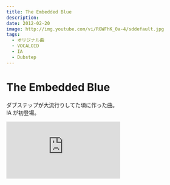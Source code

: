 ```yaml
---
title: The Embedded Blue
description:
date: 2012-02-20
image: http://img.youtube.com/vi/RGWFhK_0a-4/sddefault.jpg
tags:
  - オリジナル曲
  - VOCALOID
  - IA
  - Dubstep
---
```


# The Embedded Blue

ダブステップが大流行りしてた頃に作った曲。  
IA が初登場。

<iframe
  width={312}
  height={176}
  src="https://ext.nicovideo.jp/thumb/sm17031196"
  scrolling="no"
  style={{ border: "solid 1px #ccc" }}
  frameBorder={0}
/>

<iframe
  width={560}
  height={315}
  src="https://www.youtube.com/embed/RGWFhK_0a-4"
  frameBorder={0}
  allow="autoplay; encrypted-media"
  allowFullScreen=""
/>

## 収録 CD

### オリジナルアルバム

|                                   青の研究                                    |                                    セカイカタログ                                     |
| :---------------------------------------------------------------------------: | :-----------------------------------------------------------------------------------: |
| [![青の研究](/covers/studyinblue_cover.png)](../../discography/astudyinblue/) | [![セカイカタログ](/covers/sekai_catalog_cover.png)](../../discography/sekaicatalog/) |

## 歌詞

<details>
<summary>クリックして表示</summary>
果てなき　天と土の間　埋める  
見知らぬ誰かは　嘗てそれを「空」と呼んだ

光届かぬこの世界で  
語られるだけの説話

誰一人見たものはいない  
形のない空虚な記憶

遥かな　時の流れを経て　伝う  
見上げた　なけなしの空間は　あまりに狭く

遠く高く　羽ばたく鳥を追い  
蒼空を泳ぐ夢を見る

君が導いてくれるなら  
僕らも飛べるだろうか

鎖で縛られた蒼の記憶  
土に塗れ砕かれた　心を呼び醒ませ

恵まれた終焉は少し先だ  
嘆きを捨て　蒼い鳥の飛ぶその先へ

空に溶けた道標を追い  
その瞳は自由に迷う

明日が希望で満ちるなら  
扉も開くだろうか

あの日確かに見た蒼い夢が  
永く鎖された世界の円蓋（砕く

望まれた終焉は　ここに捨てた  
空を見据え　蒼い鳥の飛ぶその先へ

</details>
